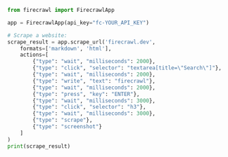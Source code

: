 ```python Python
from firecrawl import FirecrawlApp

app = FirecrawlApp(api_key="fc-YOUR_API_KEY")

# Scrape a website:
scrape_result = app.scrape_url('firecrawl.dev',
    formats=['markdown', 'html'],
    actions=[
        {"type": "wait", "milliseconds": 2000},
        {"type": "click", "selector": "textarea[title=\"Search\"]"},
        {"type": "wait", "milliseconds": 2000},
        {"type": "write", "text": "firecrawl"},
        {"type": "wait", "milliseconds": 2000},
        {"type": "press", "key": "ENTER"},
        {"type": "wait", "milliseconds": 3000},
        {"type": "click", "selector": "h3"},
        {"type": "wait", "milliseconds": 3000},
        {"type": "scrape"},
        {"type": "screenshot"}
    ]
)
print(scrape_result)
```

